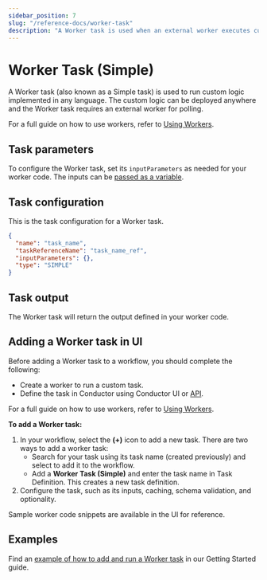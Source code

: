 ```yaml
---
sidebar_position: 7
slug: "/reference-docs/worker-task"
description: "A Worker task is used when an external worker executes custom logic."
---
```



# Worker Task (Simple)

A Worker task (also known as a Simple task) is used to run custom logic implemented in any language. The custom logic can be deployed anywhere and the Worker task requires an external worker for polling.

For a full guide on how to use workers, refer to [Using Workers](docs/developer-guides/using-workers.mdx).

## Task parameters

To configure the Worker task, set its `inputParameters` as needed for your worker code. The inputs can be [passed as a variable](https://orkes.io/content/developer-guides/passing-inputs-to-task-in-conductor).

## Task configuration

This is the task configuration for a Worker task.

```json
{
  "name": "task_name",
  "taskReferenceName": "task_name_ref",
  "inputParameters": {},
  "type": "SIMPLE"
}
```

## Task output

The Worker task will return the output defined in your worker code.

## Adding a Worker task in UI

Before adding a Worker task to a workflow, you should complete the following:

- Create a worker to run a custom task.
- Define the task in Conductor using Conductor UI or [API](https://orkes.io/content/reference-docs/api/metadata/creating-task-definitions).

For a full guide on how to use workers, refer to [Using Workers](docs/developer-guides/using-workers.mdx).

**To add a Worker task:**

1. In your workflow, select the **(+)** icon to add a new task. There are two ways to add a worker task:
   - Search for your task using its task name (created previously) and select to add it to the workflow.
   - Add a **Worker Task (Simple)** and enter the task name in Task Definition. This creates a new task definition.
2. Configure the task, such as its inputs, caching, schema validation, and optionality.

Sample worker code snippets are available in the UI for reference.

## Examples

Find an [example of how to add and run a Worker task](https://orkes.io/content/getting-started/adding-custom-code-worker) in our Getting Started guide.
